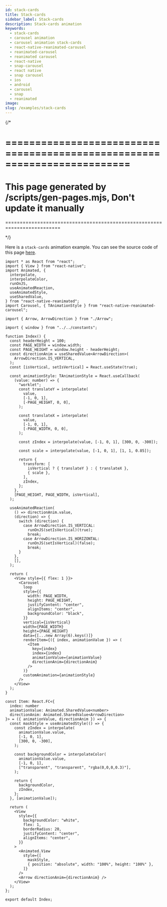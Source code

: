 ```yaml
---
id: stack-cards
title: Stack-cards
sidebar_label: Stack-cards
description: Stack-cards animation
keywords:
  - stack-cards
  - carousel animation
  - carousel animation stack-cards
  - react-native-reanimated-carousel
  - reanimated-carousel
  - reanimated carousel
  - react-native
  - snap-carousel
  - react native
  - snap carousel
  - ios
  - android
  - carousel
  - snap
  - reanimated
image:
slug: /examples/stack-cards
---
```


{/* 

=========================================================================
=========================================================================
This page generated by /scripts/gen-pages.mjs, Don't update it manually 
=========================================================================
=========================================================================

*/}

Here is a `stack-cards` animation example. You can see the source code of this page [here](https://github.com/dohooo/react-native-reanimated-carousel/blob/main/example/app/src/pages/stack-cards/index.tsx).


<Page page='stack-cards' />

```tsx copy
import * as React from "react";
import { View } from "react-native";
import Animated, {
  interpolate,
  interpolateColor,
  runOnJS,
  useAnimatedReaction,
  useAnimatedStyle,
  useSharedValue,
} from "react-native-reanimated";
import Carousel, { TAnimationStyle } from "react-native-reanimated-carousel";

import { Arrow, ArrowDirection } from "./Arrow";

import { window } from "../../constants";

function Index() {
  const headerHeight = 100;
  const PAGE_WIDTH = window.width;
  const PAGE_HEIGHT = window.height - headerHeight;
  const directionAnim = useSharedValue<ArrowDirection>(
    ArrowDirection.IS_VERTICAL,
  );
  const [isVertical, setIsVertical] = React.useState(true);

  const animationStyle: TAnimationStyle = React.useCallback(
    (value: number) => {
      "worklet";
      const translateY = interpolate(
        value,
        [-1, 0, 1],
        [-PAGE_HEIGHT, 0, 0],
      );

      const translateX = interpolate(
        value,
        [-1, 0, 1],
        [-PAGE_WIDTH, 0, 0],
      );

      const zIndex = interpolate(value, [-1, 0, 1], [300, 0, -300]);

      const scale = interpolate(value, [-1, 0, 1], [1, 1, 0.85]);

      return {
        transform: [
          isVertical ? { translateY } : { translateX },
          { scale },
        ],
        zIndex,
      };
    },
    [PAGE_HEIGHT, PAGE_WIDTH, isVertical],
  );

  useAnimatedReaction(
    () => directionAnim.value,
    (direction) => {
      switch (direction) {
        case ArrowDirection.IS_VERTICAL:
          runOnJS(setIsVertical)(true);
          break;
        case ArrowDirection.IS_HORIZONTAL:
          runOnJS(setIsVertical)(false);
          break;
      }
    },
    [],
  );

  return (
    <View style={{ flex: 1 }}>
      <Carousel
        loop
        style={{
          width: PAGE_WIDTH,
          height: PAGE_HEIGHT,
          justifyContent: "center",
          alignItems: "center",
          backgroundColor: "black",
        }}
        vertical={isVertical}
        width={PAGE_WIDTH}
        height={PAGE_HEIGHT}
        data={[...new Array(6).keys()]}
        renderItem={({ index, animationValue }) => (
          <Item
            key={index}
            index={index}
            animationValue={animationValue}
            directionAnim={directionAnim}
          />
        )}
        customAnimation={animationStyle}
      />
    </View>
  );
}

const Item: React.FC<{
  index: number
  animationValue: Animated.SharedValue<number>
  directionAnim: Animated.SharedValue<ArrowDirection>
}> = ({ animationValue, directionAnim }) => {
  const maskStyle = useAnimatedStyle(() => {
    const zIndex = interpolate(
      animationValue.value,
      [-1, 0, 1],
      [300, 0, -300],
    );

    const backgroundColor = interpolateColor(
      animationValue.value,
      [-1, 0, 1],
      ["transparent", "transparent", "rgba(0,0,0,0.3)"],
    );

    return {
      backgroundColor,
      zIndex,
    };
  }, [animationValue]);

  return (
    <View
      style={{
        backgroundColor: "white",
        flex: 1,
        borderRadius: 20,
        justifyContent: "center",
        alignItems: "center",
      }}
    >
      <Animated.View
        style={[
          maskStyle,
          { position: "absolute", width: "100%", height: "100%" },
        ]}
      />
      <Arrow directionAnim={directionAnim} />
    </View>
  );
};

export default Index;

```